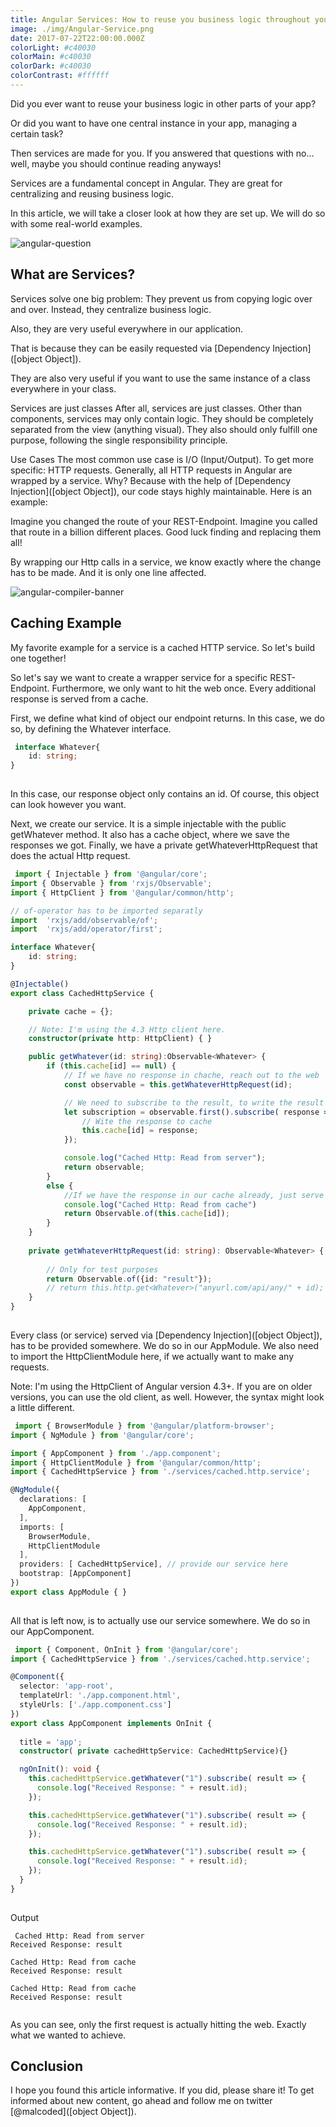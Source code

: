 ```yaml
---
title: Angular Services: How to reuse you business logic throughout you Application
image: ./img/Angular-Service.png
date: 2017-07-22T22:00:00.000Z
colorLight: #c40030
colorMain: #c40030
colorDark: #c40030
colorContrast: #ffffff
---
```

Did you ever want to reuse your business logic in other parts of your app? 

Or did you want to have one central instance in your app, managing a certain task? 

Then services are made for you. If you answered that questions with no... well, maybe you should continue reading anyways!

Services are a fundamental concept in Angular. They are great for centralizing and reusing business logic. 

In this article, we will take a closer look at how they are set up. We will do so with some real-world examples.


![angular-question](./img/angular-question.png)
## What are Services? 

Services solve one big problem: They prevent us from copying logic over and over. Instead, they centralize business logic. 

Also, they are very useful everywhere in our application. 

That is because they can be easily requested via [Dependency Injection]([object Object]). 

They are also very useful if you want to use the same instance of a class everywhere in your class. 

Services are just classes
After all, services are just classes. Other than components, services may only contain logic. They should be completely separated from the view (anything visual). They also should only fulfill one purpose, following the single responsibility principle. 

Use Cases
The most common use case is I/O (Input/Output). To get more specific: HTTP requests. Generally, all HTTP requests in Angular are wrapped by a service. Why? Because with the help of [Dependency Injection]([object Object]), our code stays highly maintainable. Here is an example:

Imagine you changed the route of your REST-Endpoint. Imagine you called that route in a billion different places. Good luck finding and replacing them all!

By wrapping our Http calls in a service, we know exactly where the change has to be made. And it is only one line affected.

![angular-compiler-banner](./img/angular-compiler-banner.png)
## Caching Example 

My favorite example for a service is a cached HTTP service. So let's build one together!

So let's say we want to create a wrapper service for a specific REST-Endpoint. Furthermore, we only want to hit the web once. Every additional response is served from a cache.

First, we define what kind of object our endpoint returns. In this case, we do so, by defining the Whatever interface.

```typescript title=src/app/services/cached.http.service.ts
 interface Whatever{
    id: string;
}
 
 ``` 
In this case, our response object only contains an id. Of course, this object can look however you want. 

Next, we create our service. It is a simple injectable with the public getWhatever method. It also has a cache object, where we save the responses we got. Finally, we have a private getWhateverHttpRequest that does the actual Http request.

```typescript title=src/app/services/cached.http.service.ts
 import { Injectable } from '@angular/core';
import { Observable } from 'rxjs/Observable';
import { HttpClient } from '@angular/common/http';

// of-operator has to be imported separatly
import  'rxjs/add/observable/of';
import  'rxjs/add/operator/first';

interface Whatever{
    id: string;
}

@Injectable()
export class CachedHttpService {

    private cache = {};

    // Note: I'm using the 4.3 Http client here. 
    constructor(private http: HttpClient) { }

    public getWhatever(id: string):Observable<Whatever> {
        if (this.cache[id] == null) {
            // If we have no response in chache, reach out to the web
            const observable = this.getWhateverHttpRequest(id);

            // We need to subscribe to the result, to write the result to our cache
            let subscription = observable.first().subscribe( response => {
                // Wite the response to cache
                this.cache[id] = response;
            });

            console.log("Cached Http: Read from server");
            return observable;
        }
        else {
            //If we have the response in our cache already, just serve that response
            console.log("Cached Http: Read from cache")
            return Observable.of(this.cache[id]);
        }
    }
    
    private getWhateverHttpRequest(id: string): Observable<Whatever> {
        
        // Only for test purposes
        return Observable.of({id: "result"});
        // return this.http.get<Whatever>("anyurl.com/api/any/" + id);
    }
}
 
 ``` 
Every class (or service) served via [Dependency Injection]([object Object]), has to be provided somewhere. We do so in our AppModule. We also need to import the HttpClientModule here, if we actually want to make any requests. 

Note: I'm using the HttpClient of Angular version 4.3+. If you are on older versions, you can use the old client, as well. However, the syntax might look a little different.

```typescript title=src/app/app.module.ts
 import { BrowserModule } from '@angular/platform-browser';
import { NgModule } from '@angular/core';

import { AppComponent } from './app.component';
import { HttpClientModule } from '@angular/common/http';
import { CachedHttpService } from './services/cached.http.service';

@NgModule({
  declarations: [
    AppComponent,
  ],
  imports: [
    BrowserModule,
    HttpClientModule
  ],
  providers: [ CachedHttpService], // provide our service here
  bootstrap: [AppComponent]
})
export class AppModule { }
 
 ``` 
All that is left now, is to actually use our service somewhere. We do so in our AppComponent.

```typescript title=src/app/app.component.ts
 import { Component, OnInit } from '@angular/core';
import { CachedHttpService } from './services/cached.http.service';

@Component({
  selector: 'app-root',
  templateUrl: './app.component.html',
  styleUrls: ['./app.component.css']
})
export class AppComponent implements OnInit {
  
  title = 'app';
  constructor( private cachedHttpService: CachedHttpService){}

  ngOnInit(): void {
    this.cachedHttpService.getWhatever("1").subscribe( result => {
      console.log("Received Response: " + result.id);
    });

    this.cachedHttpService.getWhatever("1").subscribe( result => {
      console.log("Received Response: " + result.id);
    });

    this.cachedHttpService.getWhatever("1").subscribe( result => {
      console.log("Received Response: " + result.id);
    });
  }
}
 
 ``` 
Output

```undefined title=undefined
 Cached Http: Read from server
Received Response: result

Cached Http: Read from cache
Received Response: result

Cached Http: Read from cache
Received Response: result
 
 ``` 
As you can see, only the first request is actually hitting the web. Exactly what we wanted to achieve.

## Conclusion 

I hope you found this article informative. If you did, please share it!
To get informed about new content, go ahead and follow me on twitter [@malcoded]([object Object]).
